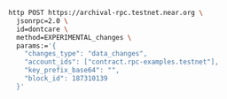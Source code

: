 ```bash
http POST https://archival-rpc.testnet.near.org \
  jsonrpc=2.0 \
  id=dontcare \
  method=EXPERIMENTAL_changes \
  params:='{
    "changes_type": "data_changes",
    "account_ids": ["contract.rpc-examples.testnet"],
    "key_prefix_base64": "",
    "block_id": 187310139
  }'
```
